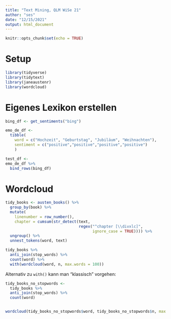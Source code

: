 ```yaml
---
title: "Text Mining, QLM WiSe 21"
author: "ses"
date: "12/15/2021"
output: html_document
---
```


```r
knitr::opts_chunk$set(echo = TRUE)
```


# Setup

```r
library(tidyverse)
library(tidytext)
library(janeaustenr)
library(wordcloud)
```


# Eigenes Lexikon erstellen

```r
bing_df <- get_sentiments("bing")
```


```r
emo_de_df <-
  tibble(
    word = c("Hochzeit", "Geburtstag", "Jubiläum", "Weihnachten"),
    sentiment = c("positive","positive","positive","positive")
    )
```



```r
test_df <- 
emo_de_df %>% 
  bind_rows(bing_df)
```




# Wordcloud


```r
tidy_books <- austen_books() %>%
  group_by(book) %>%
  mutate(
    linenumber = row_number(),
    chapter = cumsum(str_detect(text, 
                                regex("^chapter [\\divxlc]", 
                                      ignore_case = TRUE)))) %>%
  ungroup() %>%
  unnest_tokens(word, text)
```


```r
tidy_books %>%
  anti_join(stop_words) %>%
  count(word) %>%
  with(wordcloud(word, n, max.words = 100))
```


Alternativ zu `with()` kann man "klassisch" vorgehen:

```r
tidy_books_no_stopwords <- 
  tidy_books %>%
  anti_join(stop_words) %>%
  count(word) 


wordcloud(tidy_books_no_stopwords$word, tidy_books_no_stopwords$n, max.words = 100)
```




